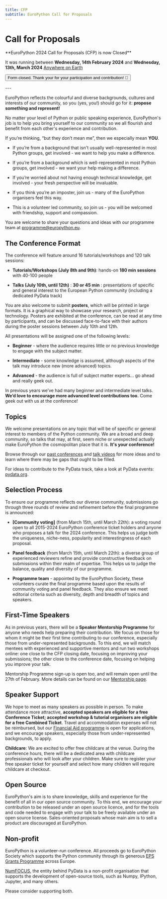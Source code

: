 ```yaml
---
title: CFP
subtitle: EuroPython Call for Proposals
---
```

# Call for Proposals

<div style={{textAlign: "center", marginBottom: 10}}>
**EuroPython 2024 Call for Proposals (CFP) is now Closed**

It was running between
**Wednesday, 14th February 2024** and **Wednesday, 13th, March 2024**
[Anywhere on Earth](https://en.wikipedia.org/wiki/Anywhere_on_Earth)

<Button>Form closed. Thank your for your participation and contribution! 🐍</Button>
</div>
---

EuroPython reflects the colourful and diverse backgrounds, cultures and
interests of our community, so you (yes, you!) should go for it: **propose
something and represent!**

No matter your level of Python or public speaking experience, EuroPython's job
is to help you bring yourself to our community so we all flourish and benefit
from each other's experience and contribution.

If you’re thinking, “but they don’t mean me”, then we especially mean **YOU**.

* If you’re from a background that isn't usually well-represented in most
  Python groups, get involved - we want to help you make a difference.

* If you’re from a background which is well-represented in most Python groups,
  get involved - we want your help making a difference.

* If you’re worried about not having enough technical knowledge, get involved - your fresh
  perspective will be invaluable.

* If you think you’re an imposter, join us - many of the EuroPython organisers
  feel this way.

* This is a volunteer led community, so join us - you will be welcomed with
  friendship, support and compassion.

You are welcome to share your questions and ideas with our programme team at
[programme@europython.eu](mailto:programme@europython.eu).

## The Conference Format ##

The conference will feature around 16 tutorials/workshops and 120 talk sessions:

* **Tutorials/Workshops (July 8th and 9th)**: hands-on **180 min sessions** with
  40-100 people

* **Talks (July 10th, until 12th)** : **30 or 45 min** : presentations of specific
  and general interest to the European Python community (including a dedicated
  PyData track)

You are also welcome to submit **posters**, which will be printed in large formats. It is
a graphical way to showcase your research, project or technology. Posters are
exhibited at the conference, can be read at any time by participants, and can be
discussed face-to-face with their authors during the poster sessions between
July 10th and 12th.


All presentations will be assigned one of the following levels:

* **Beginner** - where the audience requires little or no previous knowledge to
  engage with the subject matter.

* **Intermediate** - some knowledge is assumed, although aspects of the talk
  may introduce new (more advanced) topics.

* **Advanced** - the audience is full of subject matter experts... go ahead and
  really geek out.

In previous years we’ve had many beginner and intermediate level talks. **We’d
love to encourage more advanced level contributions too.** Come geek out with
us at the conference!

## Topics ##

We welcome presentations on any topic that will be of specific or general
interest to members of the Python community. We are a broad and deep community,
so talks that may, at first, seem niche or unexpected actually make EuroPython
the cosmopolitan place that it is. **It's your conference!**

Browse through our [past
conferences](https://www.europython-society.org/europython/) and [talk
videos](https://www.youtube.com/c/EuroPythonConference) for more ideas and to
learn where there may be gaps that ought to be filled.

For ideas to contribute to the PyData track, take a look at PyData events:
[pydata.org](https://pydata.org/).

## Selection Process ##

To ensure our programme reflects our diverse community, submissions go through
three rounds of review and refinement before the final programme is announced:

* **[Community voting]** (from March 15th, until March 22th): a voting round open to
  all 2015-2024 EuroPython conference ticket holders and anyone who proposes
  a talk for the 2024 conference. This helps us judge both the uniqueness,
  niche-ness, popularity and interestingness of each proposal.

* **Panel feedback** (from March 15th, until March 22th): a diverse group of
  experienced reviewers refine and provide constructive feedback on submissions
  within their realm of expertise. This helps us to judge the balance, quality
  and diversity of our programme.

* **Programme team** - appointed by the EuroPython Society, these volunteers
  curate the final programme based upon the results of community voting and
  panel feedback. They also ensure we meet editorial criteria such as
  diversity, depth and breadth of topics and speakers.


## First-Time Speakers ##

As in previous years, there will be a **Speaker Mentorship Programme** for
anyone who needs help preparing their contribution. We focus on those for whom
it might be their first time contributing to our conference, especially those
from under-represented backgrounds. To this end, we will match mentees with
experienced and supportive mentors and run two workshops online: one close to
the CFP closing date, focusing on improving your submissions; the other close
to the conference date, focusing on helping you improve your talk.

Mentorship Programme sign-up is open too, and will remain
open until the 27th of February. More details can be found on our [Mentorship
page](/mentorship).

## Speaker Support

We hope to meet as many speakers as possible in person. To make attendance more
attractive, **accepted speakers are eligible for a free Conference Ticket;
accepted workshop & tutorial organisers are eligible for a free Combined
Ticket**. Travel and accommodation expenses will not be reimbursed,  but our
[Financial Aid programme](/finaid) is open for applications, and we encourage
speakers, especially those from under-represented backgrounds, to apply.

**Childcare**: We are excited to offer free childcare at the venue. During the
conference hours, there will be a dedicated area with childcare professionals
who will look after your children. Make sure to register your free speaker
ticket for yourself and select how many children will require childcare at
checkout.


## Open Source ##

EuroPython's aim is to share knowledge, skills and experience for the benefit
of all in our open source community. To this end, we encourage your
contribution to be released under an open source licence, and for the tools and
code needed to engage with your talk to be freely available under an open
source license. Sales-oriented proposals whose main aim is to sell a product
are discouraged at EuroPython.

## Non-profit ##
[comment]: # (not sure if we want to keep these below)
EuroPython is a volunteer-run conference. All proceeds go to EuroPython Society
which supports the Python community through its generous [EPS Grants
Programme](https://www.europython-society.org/grants/) across Europe.

[NumFOCUS](https://numfocus.org/), the entity behind PyData is a non-profit
organisation that supports the development of open-source tools, such as Numpy,
IPython, Jupyter, and many others.

Please consider supporting both.
